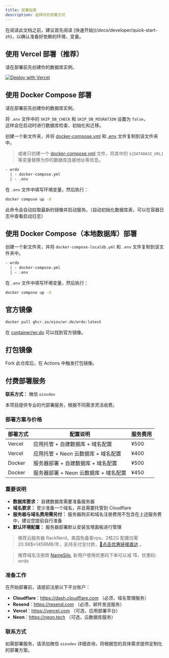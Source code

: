 ```yaml
---
title: 部署指南
description: 选择你的部署方式
---
```


<DocsLang en="/docs/developer/deploy" zh="/docs/developer/deploy-zh" />

<Callout type="warning" twClass="mt-4">
  在阅读此文档之前，建议首先阅读 [快速开始](/docs/developer/quick-start-zh)，以确认准备好依赖的环境、变量。 
</Callout>

## 使用 Vercel 部署（推荐）

<Callout type="warning" twClass="mt-4">
  请在部署前先创建你的数据库实例。 
</Callout>

[![Deploy with Vercel](https://vercel.com/button)](https://vercel.com/new/clone?repository-url=https://github.com/oiov/wr.do.git&project-name=wrdo&env=DATABASE_URL&env=AUTH_SECRET&env=RESEND_API_KEY&env=NEXT_PUBLIC_EMAIL_R2_DOMAIN&env=NEXT_PUBLIC_OPEN_SIGNUP&env=GITHUB_TOKEN)

## 使用 Docker Compose 部署

<Callout type="warning" twClass="mt-4">
  请在部署前先创建你的数据库实例。  
  
  将 `.env` 文件中的 `SKIP_DB_CHECK` 和 `SKIP_DB_MIGRATION` 设置为 `false`，  
  这样会在启动时进行数据库检查、初始化和迁移。
</Callout>

创建一个新文件夹，并将 [docker-compose.yml](https://github.com/oiov/wr.do/blob/main/docker-compose.yml) 和 [.env](https://github.com/oiov/wr.do/blob/main/.env.example) 文件复制到该文件夹中。

> 或者只创建一个 [docker-compose.yml](https://github.com/oiov/wr.do/blob/main/docker-compose.yml) 文件，将其中的 `${DATABASE_URL}` 等变量替换为你的数据库连接地址等信息。

```bash
- wrdo
  | - docker-compose.yml
  | - .env
````

在 `.env` 文件中填写环境变量，然后执行：

```bash
docker compose up -d
```

此命令会自动拉取最新的镜像并启动服务。（自动初始化数据库表，可以在容器日志中查看启动日志）

## 使用 Docker Compose（本地数据库）部署

创建一个新文件夹，并将 `docker-compose-localdb.yml` 和 `.env` 文件复制到该文件夹中。

```bash
- wrdo
  | - docker-compose.yml
  | - .env
```

在 `.env` 文件中填写环境变量，然后执行：

```bash
docker compose up -d
```

## 官方镜像

```bash
docker pull ghcr.io/oiov/wr.do/wrdo:latest
```

在 [container/wr.do](https://github.com/oiov/wr.do/pkgs/container/wr.do%2Fwrdo) 可以找到官方镜像。

## 打包镜像

Fork 此仓库后，在 Actions 中触发打包镜像。

## 付费部署服务

**联系方式：** 微信 `oiovdev`

本项目提供专业的代部署服务，根据不同需求灵活收费。

### 部署方案与价格

| 部署方式 | 配置说明 | 服务费用 |
| --- | --- | --- |
| Vercel | 应用托管 + 自建数据库 + 域名配置 | ¥500 |
| Vercel | 应用托管 + Neon 云数据库 + 域名配置 | ¥400 |
| Docker | 服务器部署 + 自建数据库 + 域名配置 | ¥500 |
| Docker | 服务器部署 + Neon 云数据库 + 域名配置 | ¥450 |

### 重要说明

- **数据库要求：** 自建数据库需要准备服务器
- **域名要求：** 至少准备一个域名，并且需要托管到 Cloudflare
- **服务器与域名费用需另付：** 服务器购买和域名注册费用不包含在上述服务费中，建议您提前自行准备
- **默认环境配置：** 服务器部署默认安装宝塔面板进行管理


> 推荐云服务器 RackNerd，美国免备案vps，2核2G 配置仅需20.98$≈145RMB/年，支持支付宝付款，[💁点击优惠链接直达](https://my.racknerd.com/aff.php?aff=10906&pid=681) 。

> 推荐域名注册商 [NameSilo](https://www.namesilo.com/?rid=50fae21ln), 新用户使用优惠码下单可以减 1$，优惠码: wrdo

### 准备工作

在开始部署前，请提前注册以下平台账户：

- **Cloudflare**：https://dash.cloudflare.com （必须，域名管理服务）
- **Resend**：https://resend.com （必须，邮件发送服务）
- **Vercel**：https://vercel.com （可选，应用部署平台）
- **Neon**：https://neon.tech （可选，云数据库服务）

### 联系方式

如需部署服务，请添加微信 `oiovdev` 详细咨询，将根据您的具体需求提供定制化的部署方案。
